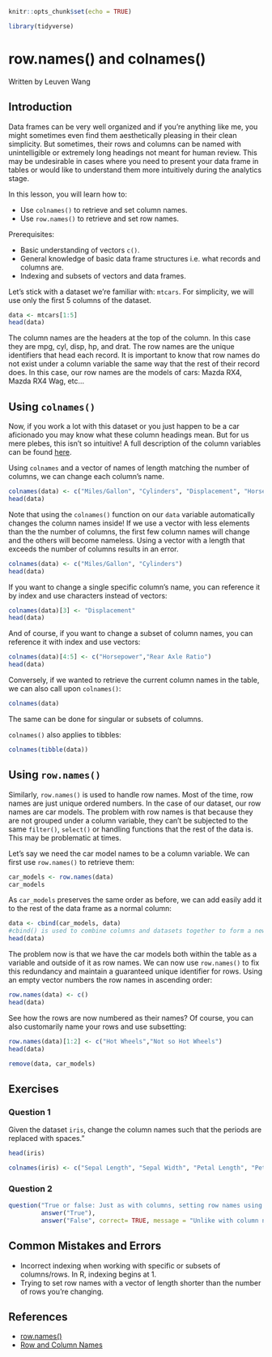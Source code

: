 
```r
knitr::opts_chunk$set(echo = TRUE)

library(tidyverse)
```

# row.names() and colnames()

Written by Leuven Wang



## Introduction

Data frames can be very well organized and if you're anything like me, you might sometimes even find them aesthetically pleasing in their clean simplicity. But sometimes, their rows and columns can be named with unintelligible or extremely long headings not meant for human review. This may be undesirable in cases where you need to present your data frame in tables or would like to understand them more intuitively during the analytics stage.

In this lesson, you will learn how to:

- Use `colnames()` to retrieve and set column names.
- Use `row.names()` to retrieve and set row names.

Prerequisites:

- Basic understanding of vectors `c()`.
- General knowledge of basic data frame structures i.e. what records and columns are.
- Indexing and subsets of vectors and data frames.

Let's stick with a dataset we're familiar with: `mtcars`. For simplicity, we will use only the first 5 columns of the dataset.

```r
data <- mtcars[1:5]
head(data)
```
The column names are the headers at the top of the column. In this case they are mpg, cyl, disp, hp, and drat. The row names are the unique identifiers that head each record. It is important to know that row names do not exist under a column variable the same way that the rest of their record does. In this case, our row names are the models of cars: Mazda RX4, Mazda RX4 Wag, etc...


## Using `colnames()`

Now, if you work a lot with this dataset or you just happen to be a car aficionado you may know what these column headings mean. But for us mere plebes, this isn't so intuitive! A full description of the column variables can be found [here](https://stat.ethz.ch/R-manual/R-devel/library/datasets/html/mtcars.html).

Using `colnames` and a vector of names of length matching the number of columns, we can change each column's name. 

```r
colnames(data) <- c("Miles/Gallon", "Cylinders", "Displacement", "Horsepower", "Rear Axle Ratio")
head(data)
```
Note that using the `colnames()` function on our `data` variable automatically changes the column names inside! If we use a vector with less elements than the the number of columns, the first few column names will change and the others will become nameless. Using a vector with a length that exceeds the number of columns results in an error.
```r
colnames(data) <- c("Miles/Gallon", "Cylinders")
head(data)
```
If you want to change a single specific column's name, you can reference it by index and use characters instead of vectors:
```r
colnames(data)[3] <- "Displacement"
head(data)
```
And of course, if you want to change a subset of column names, you can reference it with index and use vectors:
```r
colnames(data)[4:5] <- c("Horsepower","Rear Axle Ratio")
head(data)
```


Conversely, if we wanted to retrieve the current column names in the table, we can also call upon `colnames()`:
```r
colnames(data)
```
The same can be done for singular or subsets of columns.

`colnames()` also applies to tibbles:

```r
colnames(tibble(data))
```

## Using `row.names()`

Similarly, `row.names()` is used to handle row names. Most of the time, row names are just unique ordered numbers. In the case of our dataset, our row names are car models. The problem with row names is that because they are not grouped under a column variable, they can't be subjected to the same `filter()`, `select()` or handling functions that the rest of the data is. This may be problematic at times.

Let's say we need the car model names to be a column variable. We can first use `row.names()` to retrieve them:

```r
car_models <- row.names(data)
car_models
```

As `car_models` preserves the same order as before, we can add easily add it to the rest of the data frame as a normal column:
```r
data <- cbind(car_models, data)
#cbind() is used to combine columns and datasets together to form a new dataset. Other functions exist but for the purposes of our demonstration we shall use it here. It's not important for you to understand it thus far but it is useful.
head(data)
```
The problem now is that we have the car models both within the table as a variable and outside of it as row names. We can now use `row.names()` to fix this redundancy and maintain a guaranteed unique identifier for rows. Using an empty vector numbers the row names in ascending order:
```r
row.names(data) <- c()
head(data)
```
See how the rows are now numbered as their names? Of course, you can also customarily name your rows and use subsetting:
```r
row.names(data)[1:2] <- c("Hot Wheels","Not so Hot Wheels")
head(data)
```
```r
remove(data, car_models)
```


## Exercises

### Question 1

Given the dataset `iris`, change the column names such that the periods are replaced with spaces."

```r
head(iris)
```

```r
colnames(iris) <- c("Sepal Length", "Sepal Width", "Petal Length", "Petal Width", "Species")
```
### Question 2

```r
question("True or false: Just as with columns, setting row names using a vector of length shorter than the number of records results in any outstanding rows to have no name assigned.", 
         answer("True"), 
         answer("False", correct= TRUE, message = "Unlike with column names, setting row names with a vector shorter than the number of selected rows results in an error."))


```

## Common Mistakes and Errors

- Incorrect indexing when working with specific or subsets of columns/rows. In R, indexing begins at 1.
- Trying to set row names with a vector of length shorter than the number of rows you're changing.

## References

- [row.names()](https://www.rdocumentation.org/packages/base/versions/3.6.2/topics/row.names)
- [Row and Column Names](https://stat.ethz.ch/R-manual/R-devel/library/base/html/colnames.html)
